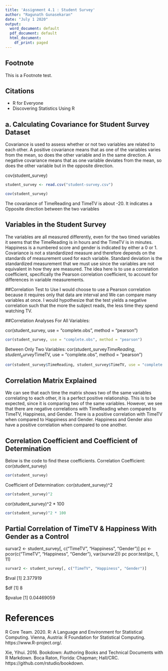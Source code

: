 ```yaml
---
title: 'Assignment 4.1 : Student Survey'
author: "Ragunath Gunasekaran"
date: "July 1 2020"
output:
  word_document: default
  pdf_document: default
  html_document:
    df_print: paged
---
```



## Footnote
This is a Footnote test.

## Citations

* R for Everyone
* Discovering Statistics Using R


## a. Calculating Covariance for Student Survey Dataset

Covariance is used to assess whether or not two variables are related to each other. A positive covariance means that as one of the variables varies from the mean, so does the other variable and in the same direction. A negative covariance means that as one variable deviates from the mean, so does the other variable but in the opposite direction.

cov(student_survey)


```r
student_survey <- read.csv("student-survey.csv")
```

```r
cov(student_survey)
```

The covariance of TimeReading and TimeTV is about -20. It indicates a Opposite direction between the two variables

## Variables in the Student Survey
The variables are all measured differently, even for the two timed variables it seems that the TimeReading is in hours and the TimeTV is in minutes. Happiness is a numbered score and gender is indicated by either a 0 or 1. Covariance is not a standardized measure and therefore depends on the standards of measurement used for each variable. Standard deviation is the standardized measurement that we must use since the variables are not equivalent in how they are measured. The idea here is to use a correlation coefficient, specifically the Pearson correlation coefficient, to account for differences in variable measurements.


##Correlation Test to Use
I would choose to use a Pearson correlation because it requires only that data are interval and We can compare many variables at once. I would hypothesize that the test yields a negative correlation such that the more the subject reads, the less time they spend watching TV.

##Correlation Analyses
For All Variables:

cor(student_survey, use = "complete.obs", method = "pearson")

```r
cor(student_survey, use = "complete.obs", method = "pearson")
```

Between Only Two Variables:
cor(student_survey$TimeReading, student_survey$TimeTV, use = "complete.obs", method = "pearson")
```r
cor(student_survey$TimeReading, student_survey$TimeTV, use = "complete.obs", method = "pearson")
```

## Correlation Matrix Explained
We can see that each time the matrix shows two of the same variables correlating to each other, it is a perfect positive relationship. This is to be expected, since it is comparing two of the same variables. However, we see that there are negative correlations with TimeReading when compared to TimeTV, Happiness, and Gender. There is a positive correlation with TimeTV when compared to Happiness and Gender. Happiness and Gender also have a positive correlation when compared to one another.

## Correlation Coefficient and Coefficient of Determination
Below is the code to find these coefficients. Correlation Coefficient:
cor(student_survey)
```r
cor(student_survey)
```

Coefficient of Determination:
cor(student_survey)^2
```r
cor(student_survey)^2
```

cor(student_survey)^2 * 100
```r
cor(student_survey)^2 * 100
```

## Partial Correlation of TimeTV & Happiness With Gender as a Control
survar2 <- student_survey[, c("TimeTV", "Happiness", "Gender")]
pc <- pcor(c("TimeTV", "Happiness", "Gender"), var(survar2))
pc
pcor.test(pc, 1, 11)

```r
survar2 <- student_survey[, c("TimeTV", "Happiness", "Gender")]

```

$tval
[1] 2.377919
 
$df
[1] 8
 
$pvalue
[1] 0.04469059




# References

R Core Team. 2020. R: A Language and Environment for Statistical Computing. Vienna, Austria: R Foundation for Statistical Computing. https://www.R-project.org/.

Xie, Yihui. 2016. Bookdown: Authoring Books and Technical Documents with R Markdown. Boca Raton, Florida: Chapman; Hall/CRC. https://github.com/rstudio/bookdown.